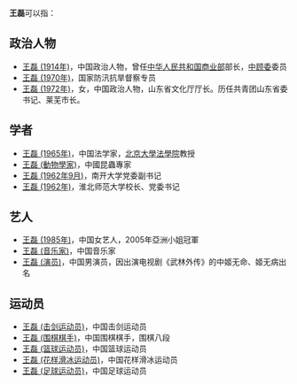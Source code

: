 '''王磊'''可以指：
== 政治人物 ==
* [[王磊_(1914年)|王磊 (1914年)]]，中国政治人物，曾任[[中华人民共和国商业部|中华人民共和国商业部]]部长，[[中顾委|中顾委]]委员
* [[王磊_(1970年)|王磊 (1970年)]]，国家防汛抗旱督察专员
* [[王磊_(1972年)|王磊 (1972年)]]，女，中国政治人物，山东省文化厅厅长。历任共青团山东省委书记、莱芜市长。

== 学者 ==
* [[王磊_(1965年)|王磊 (1965年)]]，中国法学家，[[北京大學|北京大學]][[北京大學法學院|法學院]]教授
* [[王磊_(動物學家)|王磊 (動物學家)]]，中國昆蟲專家
* [[王磊_(1962年9月)|王磊 (1962年9月)]]，南开大学党委副书记
* [[王磊_(1962年)|王磊 (1962年)]]，淮北师范大学校长、党委书记

== 艺人 ==
* [[王磊_(1985年)|王磊 (1985年)]]，中国女艺人，2005年亞洲小姐冠軍
* [[王磊_(音乐家)|王磊 (音乐家)]]，中国音乐家
* [[王磊_(演员)|王磊 (演员)]]，中国男演员，因出演电视剧《武林外传》的中姬无命、姬无病出名

== 运动员 ==
* [[王磊_(击剑运动员)|王磊 (击剑运动员)]]，中国击剑运动员
* [[王磊_(围棋棋手)|王磊 (围棋棋手)]]，中国围棋棋手，围棋八段
* [[王磊_(篮球运动员)|王磊 (篮球运动员)]]，中国篮球运动员
* [[王磊_(花样滑冰运动员)|王磊 (花样滑冰运动员)]]，中国花样滑冰运动员
* [[王磊_(足球运动员)|王磊 (足球运动员)]]，中国足球运动员

{{disambig|lei|cat=二字王姓人名消歧義}}
